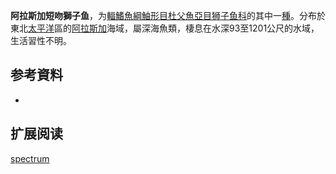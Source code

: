 {{Speciesbox
| name = 阿拉斯加短吻獅子魚
| status = NE
| status_system = 
| image = 
| genus = Careproctus
| species = spectrum
| authority = [[Bean|Bean]], 1890
| synonyms = 
}}

'''阿拉斯加短吻獅子鱼'''，为[[輻鰭魚綱|輻鰭魚綱]][[鮋形目|鮋形目]][[杜父魚亞目|杜父魚亞目]][[狮子鱼科|狮子鱼科]]的其中一[[種|種]]。分布於東北[[太平洋|太平洋]]區的[[阿拉斯加|阿拉斯加]]海域，屬深海魚類，棲息在水深93至1201公尺的水域，生活習性不明。

== 参考資料 ==
*{{FishBase_species|genus=Careproctus|species=spectrum|year=2011|month=12}}

== 扩展阅读 ==
{{refbegin}}
{{wikispecies-inline|Careproctus spectrum|阿拉斯加短吻獅子魚}}
{{refend}}
{{Taxonbar|from=Q2705925}}

[[Category:吻獅子魚属|spectrum]]


{{鮋形目小作品}}